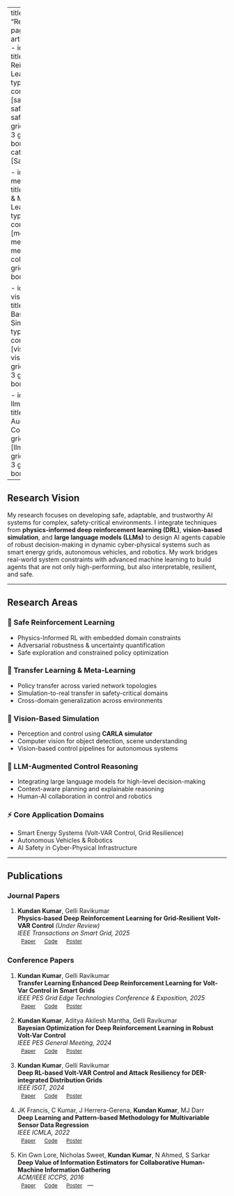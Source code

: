 
---
title: "Research"
page-layout: article
listing:
  - id: safe_rl
    title: "Safe Reinforcement Learning"
    type: grid
    contents: [safe_rl_1, safe_rl_2, safe_rl_3]
    grid-columns: 3
    grid-item-border: true
    categories: [Safe RL]
  
  - id: meta_learning
    title: "Transfer & Meta Learning"
    type: grid
    contents: [meta_1, meta_2, meta_3]
    grid-columns: 3
    grid-item-border: true

  - id: vision_sim
    title: "Vision-Based Simulation"
    type: grid
    contents: [vision_1, vision_2]
    grid-columns: 3
    grid-item-border: true

  - id: llm_control
    title: "LLM-Augmented Control"
    type: grid
    contents: [llm_1, llm_2]
    grid-columns: 3
    grid-item-border: true
---

## Research Vision

My research focuses on developing safe, adaptable, and trustworthy AI systems for complex, safety-critical environments. I integrate techniques from **physics-informed deep reinforcement learning (DRL)**, **vision-based simulation**, and **large language models (LLMs)** to design AI agents capable of robust decision-making in dynamic cyber-physical systems such as smart energy grids, autonomous vehicles, and robotics. My work bridges real-world system constraints with advanced machine learning to build agents that are not only high-performing, but also interpretable, resilient, and safe.

---

## Research Areas

### 🔬 Safe Reinforcement Learning

- Physics-Informed RL with embedded domain constraints
- Adversarial robustness & uncertainty quantification
- Safe exploration and constrained policy optimization

### 🎯 Transfer Learning & Meta-Learning

- Policy transfer across varied network topologies
- Simulation-to-real transfer in safety-critical domains
- Cross-domain generalization across environments

### 🔎 Vision-Based Simulation

- Perception and control using **CARLA simulator**
- Computer vision for object detection, scene understanding
- Vision-based control pipelines for autonomous systems

### 🔗 LLM-Augmented Control Reasoning

- Integrating large language models for high-level decision-making
- Context-aware planning and explainable reasoning
- Human-AI collaboration in control and robotics

### ⚡ Core Application Domains

- Smart Energy Systems (Volt-VAR Control, Grid Resilience)
- Autonomous Vehicles & Robotics
- AI Safety in Cyber-Physical Infrastructure

---

## Publications

### Journal Papers

1. **Kundan Kumar**, Gelli Ravikumar  
**Physics-based Deep Reinforcement Learning for Grid-Resilient Volt-VAR Control** *(Under Review)*  
*IEEE Transactions on Smart Grid, 2025*  
<span style="display:inline-flex; gap:4px;">
<a class="btn btn-primary" style="font-size: 0.75rem; padding: 3px 8px;" href="https://arxiv.org/abs/2202.13541">Paper</a>
<a class="btn btn-success" style="font-size: 0.75rem; padding: 3px 8px;" href="#">Code</a>
<a class="btn btn-info" style="font-size: 0.75rem; padding: 3px 8px;" href="#">Poster</a>
</span>

### Conference Papers

1. **Kundan Kumar**, Gelli Ravikumar  
**Transfer Learning Enhanced Deep Reinforcement Learning for Volt-Var Control in Smart Grids**  
*IEEE PES Grid Edge Technologies Conference & Exposition, 2025*  
<span style="display:inline-flex; gap:4px;">
<a class="btn btn-primary" style="font-size: 0.75rem; padding: 3px 8px;" href="https://arxiv.org/abs/2202.13541">Paper</a>
<a class="btn btn-success" style="font-size: 0.75rem; padding: 3px 8px;" href="#">Code</a>
<a class="btn btn-info" style="font-size: 0.75rem; padding: 3px 8px;" href="#">Poster</a>
</span>

2. **Kundan Kumar**, Aditya Akilesh Mantha, Gelli Ravikumar  
**Bayesian Optimization for Deep Reinforcement Learning in Robust Volt-Var Control**  
*IEEE PES General Meeting, 2024*  
<span style="display:inline-flex; gap:4px;">
<a class="btn btn-primary" style="font-size: 0.75rem; padding: 3px 8px;" href="https://arxiv.org/abs/2202.13541">Paper</a>
<a class="btn btn-success" style="font-size: 0.75rem; padding: 3px 8px;" href="#">Code</a>
<a class="btn btn-info" style="font-size: 0.75rem; padding: 3px 8px;" href="#">Poster</a>
</span>

3. **Kundan Kumar**, Gelli Ravikumar  
**Deep RL-based Volt-VAR Control and Attack Resiliency for DER-integrated Distribution Grids**  
*IEEE ISGT, 2024*  
<span style="display:inline-flex; gap:4px;">
<a class="btn btn-primary" style="font-size: 0.75rem; padding: 3px 8px;" href="https://ieeexplore.ieee.org/document/10454163">Paper</a>
<a class="btn btn-success" style="font-size: 0.75rem; padding: 3px 8px;" href="#">Code</a>
<a class="btn btn-info" style="font-size: 0.75rem; padding: 3px 8px;" href="#">Poster</a>
</span>

4. JK Francis, C Kumar, J Herrera-Gerena, **Kundan Kumar**, MJ Darr  
**Deep Learning and Pattern-based Methodology for Multivariable Sensor Data Regression**  
*IEEE ICMLA, 2022*  
<span style="display:inline-flex; gap:4px;">
<a class="btn btn-primary" style="font-size: 0.75rem; padding: 3px 8px;" href="https://ieeexplore.ieee.org/document/10069730">Paper</a>
<a class="btn btn-success" style="font-size: 0.75rem; padding: 3px 8px;" href="#">Code</a>
<a class="btn btn-info" style="font-size: 0.75rem; padding: 3px 8px;" href="#">Poster</a>
</span>

5. Kin Gwn Lore, Nicholas Sweet, **Kundan Kumar**, N Ahmed, S Sarkar  
**Deep Value of Information Estimators for Collaborative Human-Machine Information Gathering**  
*ACM/IEEE ICCPS, 2016*  
<span style="display:inline-flex; gap:4px;">
<a class="btn btn-primary" style="font-size: 0.75rem; padding: 3px 8px;" href="https://arxiv.org/abs/1512.07592">Paper</a>
<a class="btn btn-success" style="font-size: 0.75rem; padding: 3px 8px;" href="#">Code</a>
<a class="btn btn-info" style="font-size: 0.75rem; padding: 3px 8px;" href="#">Poster</a>
</span>
---
